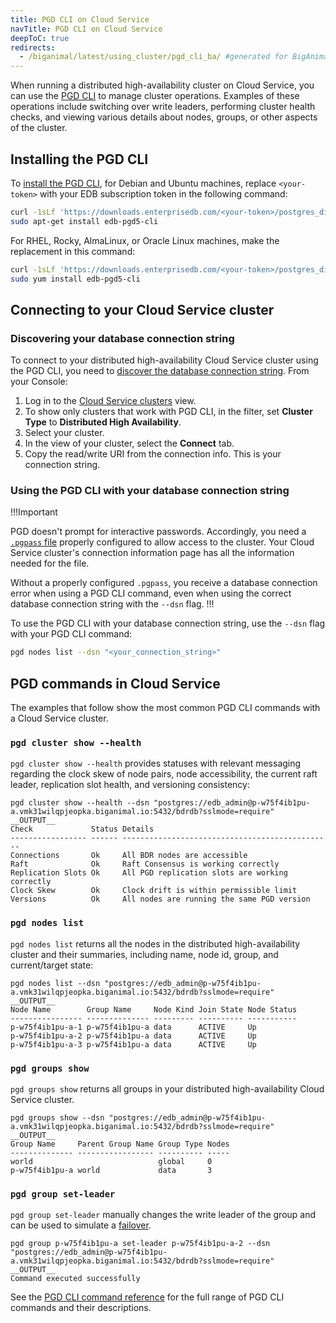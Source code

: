 ```yaml
---
title: PGD CLI on Cloud Service
navTitle: PGD CLI on Cloud Service
deepToC: true
redirects:
  - /biganimal/latest/using_cluster/pgd_cli_ba/ #generated for BigAnimal URL path removal branch
---
```


When running a distributed high-availability cluster on Cloud Service, you can use the [PGD CLI](/pgd/latest/cli/) to manage cluster operations. 
Examples of these operations include switching over write leaders, performing cluster health checks, and viewing various details about nodes, groups, or other aspects of the cluster.

## Installing the PGD CLI

To [install the PGD CLI](/pgd/latest/cli/installing/), for Debian and Ubuntu machines, replace `<your-token>` with your EDB subscription token in the following command:

```bash
curl -1sLf 'https://downloads.enterprisedb.com/<your-token>/postgres_distributed/setup.deb.sh' | sudo -E bash
sudo apt-get install edb-pgd5-cli
```

For RHEL, Rocky, AlmaLinux, or Oracle Linux machines, make the replacement in this command:

```bash
curl -1sLf 'https://downloads.enterprisedb.com/<your-token>/postgres_distributed/setup.rpm.sh' | sudo -E bash
sudo yum install edb-pgd5-cli
```

## Connecting to your Cloud Service cluster

### Discovering your database connection string

To connect to your distributed high-availability Cloud Service cluster using the PGD CLI, you need to [discover the database connection string](/pgd/latest/cli/discover_connections/). From your Console:

1.  Log in to the [Cloud Service clusters](https://portal.biganimal.com/clusters) view.
2.  To show only clusters that work with PGD CLI, in the filter, set **Cluster Type** to **Distributed High Availability**.
3.  Select your cluster.
4.  In the view of your cluster, select the **Connect** tab.
5.  Copy the read/write URI from the connection info. This is your connection string.

### Using the PGD CLI with your database connection string

!!!Important

PGD doesn't prompt for interactive passwords. Accordingly, you need a [`.pgpass` file](https://www.postgresql.org/docs/current/libpq-pgpass.html) properly configured to allow access to the cluster. Your Cloud Service cluster's connection information page has all the information needed for the file. 

Without a properly configured `.pgpass`, you receive a database connection error when using a PGD CLI command, even when using the correct database connection string with the `--dsn` flag.
!!!

To use the PGD CLI with your database connection string, use the `--dsn` flag with your PGD CLI command:

```bash
pgd nodes list --dsn "<your_connection_string>"
```

## PGD commands in Cloud Service

The examples that follow show the most common PGD CLI commands with a Cloud Service cluster.

### `pgd cluster show --health`

`pgd cluster show --health` provides statuses with relevant messaging regarding the clock skew of node pairs, node accessibility, the current raft leader, replication slot health, and versioning consistency:

```
pgd cluster show --health --dsn "postgres://edb_admin@p-w75f4ib1pu-a.vmk31wilqpjeopka.biganimal.io:5432/bdrdb?sslmode=require"
__OUTPUT__
Check             Status Details
----------------- ------ -----------------------------------------------
Connections       Ok     All BDR nodes are accessible
Raft              Ok     Raft Consensus is working correctly
Replication Slots Ok     All PGD replication slots are working correctly
Clock Skew        Ok     Clock drift is within permissible limit
Versions          Ok     All nodes are running the same PGD version
```

### `pgd nodes list`

`pgd nodes list` returns all the nodes in the distributed high-availability cluster and their summaries, including name, node id, group, and current/target state:

```
pgd nodes list --dsn "postgres://edb_admin@p-w75f4ib1pu-a.vmk31wilqpjeopka.biganimal.io:5432/bdrdb?sslmode=require"
__OUTPUT__
Node Name        Group Name     Node Kind Join State Node Status
---------------- -------------- --------- ---------- -----------
p-w75f4ib1pu-a-1 p-w75f4ib1pu-a data      ACTIVE     Up
p-w75f4ib1pu-a-2 p-w75f4ib1pu-a data      ACTIVE     Up
p-w75f4ib1pu-a-3 p-w75f4ib1pu-a data      ACTIVE     Up
```

### `pgd groups show`

`pgd groups show` returns all groups in your distributed high-availability Cloud Service cluster. 

```
pgd groups show --dsn "postgres://edb_admin@p-w75f4ib1pu-a.vmk31wilqpjeopka.biganimal.io:5432/bdrdb?sslmode=require"
__OUTPUT__
Group Name     Parent Group Name Group Type Nodes
-------------- ----------------- ---------- -----
world                            global     0
p-w75f4ib1pu-a world             data       3
```

### `pgd group set-leader`

`pgd group set-leader` manually changes the write leader of the group and can be used to simulate a [failover](/pgd/latest/quickstart/further_explore_failover).

```
pgd group p-w75f4ib1pu-a set-leader p-w75f4ib1pu-a-2 --dsn "postgres://edb_admin@p-w75f4ib1pu-a.vmk31wilqpjeopka.biganimal.io:5432/bdrdb?sslmode=require"
__OUTPUT__
Command executed successfully
```

See the [PGD CLI command reference](/pgd/latest/cli/command_ref/) for the full range of PGD CLI commands and their descriptions. 
